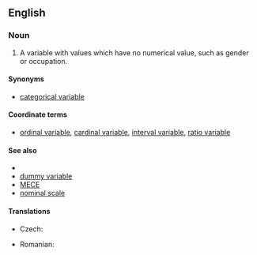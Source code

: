 ==English==

===Noun===
{{en-noun|head=[[nominal]] [[variable]]}}

# {{context|statistics|metrics|lang=en}} A variable with values which have no numerical value, such as gender or occupation.
{{examples-right|examples=<u>Types of leaf arrangement<u><br>opposite, alternate, whorled<br><u>States of matter<u><br>solid, liquid, gas, plasma}}

====Synonyms====
* [[categorical variable]]

====Coordinate terms====
* [[ordinal variable]], [[cardinal variable]], [[interval variable]], [[ratio variable]]

====See also====
*{{pedialite|Levels of measurement}}
* [[dummy variable]]
*[[MECE]]
*[[nominal scale]]

====Translations====
{{trans-top|nominal variable}}
* Czech: {{t|cs|nominální proměnná|f}}
{{trans-mid}}
* Romanian: {{t|ro|variabilă nominală|f}}
{{trans-bottom}}